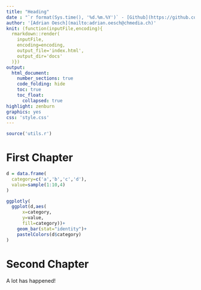 ```yaml
---
title: "Heading"
date : "`r format(Sys.time(), '%d.%m.%Y')` - [Github](https://github.com/chmedia-data/ad-hoc-22-0X_XXX)"
author: '[Adrian Oesch](mailto:adrian.oesch@chmedia.ch)'
knit: (function(inputFile,encoding){
  rmarkdown::render(
    inputFile,
    encoding=encoding,
    output_file='index.html',
    output_dir='docs'
  )})
output:
  html_document:
    number_sections: true
    code_folding: hide
    toc: true
    toc_float:
      collapsed: true
highlight: zenburn
graphics: yes
css: 'style.css'
---
```


```r
source('utils.r')
```

# First Chapter
```r
d = data.frame(
  category=c('a','b','c','d'),
  value=sample(1:10,4)
)

ggplotly(
  ggplot(d,aes(
      x=category,
      y=value,
      fill=category))+
    geom_bar(stat="identity")+
    pastelColors(d$category)
)
```

# Second Chapter
A lot has happened!
